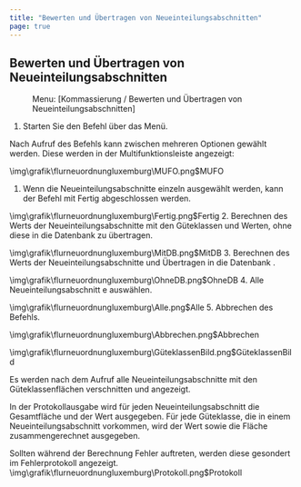 ```yaml
---
title: "Bewerten und Übertragen von Neueinteilungsabschnitten"
page: true
---
```

## Bewerten und &#220;bertragen von Neueinteilungsabschnitten
<GeoMapper> <Menu> Menu: [Kommassierung / Bewerten und Übertragen von Neueinteilungsabschnitten] </Menu> 


1. Starten Sie den Befehl &#252;ber das Men&#252;.




Nach Aufruf des Befehls kann zwischen mehreren Optionen gew&#228;hlt werden.
Diese werden in der Multifunktionsleiste angezeigt:

    
<Image>\img\grafik\flurneuordnungluxemburg\MUFO.png$MUFO</Image>


1.  Wenn die Neueinteilungsabschnitte einzeln ausgew&#228;hlt werden, kann der Befehl mit Fertig abgeschlossen werden.   


<Image>\img\grafik\flurneuordnungluxemburg\Fertig.png$Fertig</Image>
2.  Berechnen des Werts der Neueinteilungsabschnitte mit den G&#252;teklassen und Werten, ohne diese in die Datenbank zu &#252;bertragen.      


<Image>\img\grafik\flurneuordnungluxemburg\MitDB.png$MitDB</Image>
3.  Berechnen des Werts der Neueinteilungsabschnitte und &#220;bertragen in die Datenbank .    


<Image>\img\grafik\flurneuordnungluxemburg\OhneDB.png$OhneDB</Image>
4.  Alle Neueinteilungsabschnitt e ausw&#228;hlen. 


<Image>\img\grafik\flurneuordnungluxemburg\Alle.png$Alle</Image>
5.  Abbrechen des Befehls.   


<Image>\img\grafik\flurneuordnungluxemburg\Abbrechen.png$Abbrechen</Image>




<Image>\img\grafik\flurneuordnungluxemburg\GüteklassenBild.png$GüteklassenBild</Image>

<Success>
Es werden nach dem Aufruf alle Neueinteilungsabschnitte mit den G&#252;teklassenfl&#228;chen verschnitten und angezeigt. 
</Success>


In der Protokollausgabe wird f&#252;r jeden Neueinteilungsabschnitt die Gesamtfl&#228;che und der Wert ausgegeben.
F&#252;r jede G&#252;teklasse, die in einem Neueinteilungsabschnitt vorkommen, wird der Wert sowie die Fl&#228;che zusammengerechnet ausgegeben.

Sollten w&#228;hrend der Berechnung Fehler auftreten, werden diese gesondert im Fehlerprotokoll angezeigt.<Image>\img\grafik\flurneuordnungluxemburg\Protokoll.png$Protokoll</Image>
</GeoMapper>
